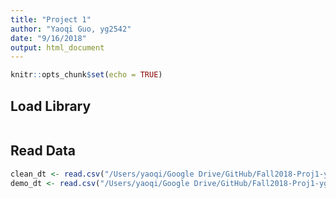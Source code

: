 ```yaml
---
title: "Project 1"
author: "Yaoqi Guo, yg2542"
date: "9/16/2018"
output: html_document
---
```


```r
knitr::opts_chunk$set(echo = TRUE)
```


## Load Library
```r

```


## Read Data
```r
clean_dt <- read.csv("/Users/yaoqi/Google Drive/GitHub/Fall2018-Proj1-yguo121/data/cleaned_hm.csv")
demo_dt <- read.csv("/Users/yaoqi/Google Drive/GitHub/Fall2018-Proj1-yguo121/data/demographic.csv")

```

